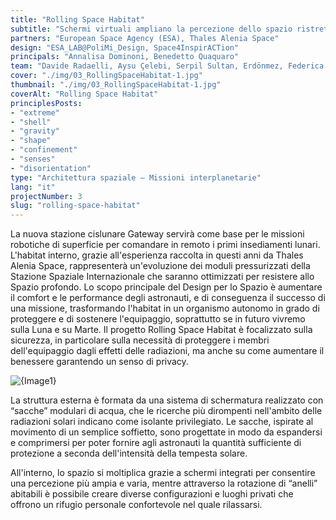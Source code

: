 ```yaml
---
title: "Rolling Space Habitat"
subtitle: "Schermi virtuali ampliano la percezione dello spazio ristretto e guidano l'orientamento degli astronauti all'interno dei moduli abitabili rotanti per creare diverse configurazioni."
partners: "European Space Agency (ESA), Thales Alenia Space"
design: "ESA_LAB@PoliMi_Design, Space4InspirACTion"
principals: "Annalisa Dominoni, Benedetto Quaquaro"
team: "Davide Radaelli, Aysu Çelebi, Serpil Sultan, Erdönmez, Federica Rho, Jervenne Teo, Ruixuan, Eren Yunur"
cover: "./img/03_RollingSpaceHabitat-1.jpg"
thumbnail: "./img/03_RollingSpaceHabitat-1.jpg"
coverAlt: "Rolling Space Habitat"
principlesPosts: 
- "extreme" 
- "shell"
- "gravity"
- "shape"
- "confinement" 
- "senses"
- "disorientation"
type: "Architettura spaziale — Missioni interplanetarie"
lang: "it"
projectNumber: 3
slug: "rolling-space-habitat"
---
```



La nuova stazione cislunare Gateway servirà come base per le missioni robotiche di superficie per comandare in remoto i primi insediamenti lunari. L'habitat interno, grazie all'esperienza raccolta in questi anni da Thales Alenia Space, rappresenterà un'evoluzione dei moduli pressurizzati della Stazione Spaziale Internazionale che saranno ottimizzati per resistere allo Spazio profondo. Lo scopo principale del Design per lo Spazio è aumentare il comfort e le performance degli astronauti, e di conseguenza il successo di una missione, trasformando l'habitat in un organismo autonomo in grado di proteggere e di sostenere l'equipaggio, soprattutto se in futuro vivremo sulla Luna e su Marte. Il progetto Rolling Space Habitat è focalizzato sulla sicurezza, in particolare sulla necessità di proteggere i membri dell'equipaggio dagli effetti delle radiazioni, ma anche su come aumentare il benessere garantendo un senso di privacy.

<Image src={Image1} alt={Image1} class="py-6 w-full"/>

La struttura esterna è formata da una sistema di schermatura realizzato con “sacche” modulari di acqua, che le ricerche più dirompenti nell'ambito delle radiazioni solari indicano come isolante privilegiato. Le sacche, ispirate al movimento di un semplice soffietto, sono progettate in modo da espandersi e comprimersi per poter fornire agli astronauti la quantità sufficiente di protezione a seconda dell'intensità della tempesta solare.

All'interno, lo spazio si moltiplica grazie a schermi integrati per consentire una percezione più ampia e varia, mentre attraverso la rotazione di “anelli” abitabili è possibile creare diverse configurazioni e luoghi privati che offrono un rifugio personale confortevole nel quale rilassarsi.